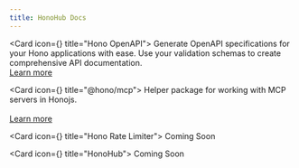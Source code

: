 ```yaml
---
title: HonoHub Docs
---
```


<Cards>

<Card icon={<Braces className="text-purple-300" />} title="Hono OpenAPI">
Generate OpenAPI specifications for your Hono applications with ease. Use your validation schemas to create comprehensive API documentation.<br />
[Learn more](/docs/openapi)
</Card>

<Card icon={<Bot className="text-purple-300" />} title="@hono/mcp">
Helper package for working with MCP servers in Honojs.<br/><br />
[Learn more](/docs/hono-mcp)
</Card>

<Card icon={<SlidersHorizontal className="text-purple-300" />} title="Hono Rate Limiter">
Coming Soon
</Card>

<Card icon={<Container className="text-purple-300" />} title="HonoHub">
Coming Soon
</Card>

</Cards>